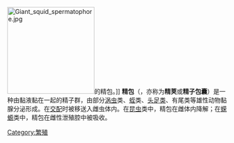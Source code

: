 {{unreferenced|time=2018-02-06T10:14:01+00:00}}
[[File:Giant_squid_spermatophore.jpg|200px]]的精包。]]
'''精包'''（{{lang-en|Spermatophore}}，亦称为'''精荚'''或'''精子包囊'''）是一种由黏液黏在一起的精子群，由部分[[涡虫|涡虫]]类、[[蛭|蛭]]类、[[头足类|头足类]]、有尾类等雄性动物黏腺分泌形成。在[[交配|交配]]时被移送入雌虫体内。在[[昆虫|昆虫]]类中，精包在雌体内降解；在[[蝾螈|蝾螈]]类中，精包在雌性泄殖腔中被吸收。
[[Category:繁殖|Category:繁殖]]